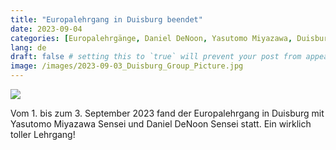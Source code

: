 ---
title: "Europalehrgang in Duisburg beendet"
date: 2023-09-04
categories: [Europalehrgänge, Daniel DeNoon, Yasutomo Miyazawa, Duisburg] # self-defined categories
lang: de
draft: false # setting this to `true` will prevent your post from appearing on your listing page until you're ready!
image: /images/2023-09-03_Duisburg_Group_Picture.jpg
---

![](/images/2023-09-03_Duisburg_Group_Picture.jpg)

Vom 1.
bis zum 3.
September 2023 fand der Europalehrgang in Duisburg mit Yasutomo Miyazawa Sensei und Daniel DeNoon Sensei statt.
Ein wirklich toller Lehrgang!
